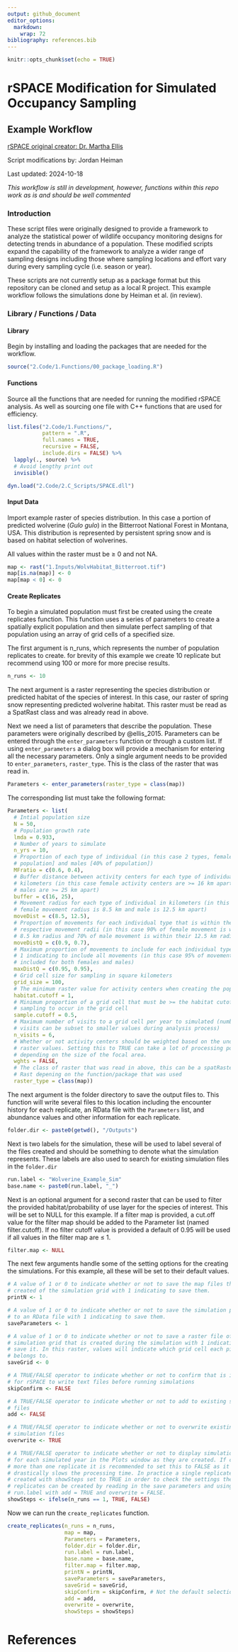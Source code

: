 ```yaml
---
output: github_document
editor_options: 
  markdown: 
    wrap: 72
bibliography: references.bib
---
```


```r
knitr::opts_chunk$set(echo = TRUE)
```



# rSPACE Modification for Simulated Occupancy Sampling

## Example Workflow

[rSPACE original creator: Dr. Martha
Ellis](https://github.com/mmellis/rSPACE)

Script modifications by: Jordan Heiman

Last updated: 2024-10-18

*This workflow is still in development, however, functions within this repo work as is and should be well commented*

### Introduction

These script files were originally designed to provide a framework to
analyze the statistical power of wildlife occupancy monitoring designs
for detecting trends in abundance of a population. These modified
scripts expand the capability of the framework to analyze a wider range
of sampling designs including those where sampling locations and effort
vary during every sampling cycle (i.e. season or year).

These scripts are not currently setup as a package format but this
repository can be cloned and setup as a local R project. This example
workflow follows the simulations done by Heiman et al. (in review).

### Library / Functions / Data

#### Library

Begin by installing and loading the packages that are needed for the
workflow.

```r
source("2.Code/1.Functions/00_package_loading.R")

```

#### Functions

Source all the functions that are needed for running the modified rSPACE
analysis. As well as sourcing one file with C++ functions that are used
for efficiency.

```r
list.files("2.Code/1.Functions/",
           pattern = ".R", 
           full.names = TRUE, 
           recursive = FALSE, 
           include.dirs = FALSE) %>% 
  lapply(., source) %>% 
  # Avoid lengthy print out
  invisible()

dyn.load("2.Code/2.C_Scripts/SPACE.dll")
```

#### Input Data

Import example raster of species distribution. In this case a portion of predicted wolverine (*Gulo gulo*) in the Bitterroot National Forest in Montana, USA. This distribution is represented by persistent spring snow and is based on habitat selection of wolverines.

All values within the raster must be $\ge$ 0 and not NA. 

```r
map <- rast("1.Inputs/WolvHabitat_Bitterroot.tif")
map[is.na(map)] <- 0
map[map < 0] <- 0
```

#### Create Replicates

To begin a simulated population must first be created using the create replicates function. This function uses a series of parameters to create a spatially explicit population and then simulate perfect sampling of that population using an array of grid cells of a specified size. 

The first argument is n_runs, which represents the number of population replicates to create. for brevity of this example we create 10 replicate but recommend using 100 or more for more precise results. 

```r
n_runs <- 10
```

The next argument is a raster representing the species distribution or predicted habitat of the species of interest. In this case, our raster of spring snow representing predicted wolverine habitat. This raster must be read as a SpatRast class and was already read in above.

Next we need a list of parameters that describe the population. These parameters were originally described by @ellis_2015. Parameters can be entered through the `enter_parameters` function or through a custom list. If using `enter_parameters` a dialog box will provide a mechanism for entering all the necessary parameters. Only a single argument needs to be provided to `enter_parameters`, `raster_type`. This is the class of the raster that was read in. 

```r
Parameters <- enter_parameters(raster_type = class(map))
```

The corresponding list must take the following format:

```r
Parameters <- list(
  # Intial population size
  N = 50, 
  # Population growth rate
  lmda = 0.933, 
  # Number of years to simulate
  n_yrs = 10, 
  # Proportion of each type of individual (in this case 2 types, females [60% of
  # population] and males [40% of population])
  MFratio = c(0.6, 0.4), 
  # Buffer distance between activity centers for each type of individual in 
  # kilometers (in this case female activity centers are >= 16 km apart and 
  # males are >= 25 km apart)
  buffer = c(16, 25), 
  # Movement radius for each type of individual in kilometers (in this case 
  # female movement radius is 8.5 km and male is 12.5 km apart)
  moveDist = c(8.5, 12.5),
  # Proportion of movements for each individual type that is within their 
  # respective movement radii (in this case 90% of female movement is within the 
  # 8.5 km radius and 70% of male movement is within their 12.5 km radius)
  moveDistQ = c(0.9, 0.7),
  # Maximum proportion of movements to include for each individual type with 
  # 1 indicating to include all movements (in this case 95% of movements are
  # included for both females and males)
  maxDistQ = c(0.95, 0.95),
  # Grid cell size for sampling in square kilometers
  grid_size = 100,
  # The minimum raster value for activity centers when creating the population
  habitat.cutoff = 1,
  # Minimum proportion of a grid cell that must be >= the habitat cutoff for 
  # sampling to occur in the grid cell
  sample.cutoff = 0.5,
  # Maximum number of visits to a grid cell per year to simulated (number of 
  # visits can be subset to smaller values during analysis process)
  n_visits = 6,
  # Whether or not activity centers should be weighted based on the underlying 
  # raster values. Setting this to TRUE can take a lot of processing power 
  # depending on the size of the focal area. 
  wghts = FALSE, 
  # The class of raster that was read in above, this can be a spatRaster or 
  # Rast depening on the function/package that was used
  raster_type = class(map))
```

The next argument is the folder directory to save the output files to. This function will write several files to this location including the encounter history for each replicate, an RData file with the `Parameters` list, and abundance values and other information for each replicate. 

```r
folder.dir <- paste0(getwd(), "/Outputs")
```

Next is two labels for the simulation, these will be used to label several of the files created and should be something to denote what the simulation represents. These labels are also used to search for existing simulation files in the `folder.dir`

```r
run.label <- "Wolverine_Example_Sim"
base.name <- paste0(run.label, "_")
```

Next is an optional argument for a second raster that can be used to filter the provided habitat/probability of use layer for the species of interest. This will be set to NULL for this example. If a filter map is provided, a cut.off value for the filter map should be added to the Parameter list (named filter.cutoff). If no filter cutoff value is provided a default of 0.95 will be used if all values in the filter map are $\le$ 1.

```r
filter.map <- NULL
```

The next few arguments handle some of the setting options for the creating the simulations. For this example, all these will be set to their default values. 

```r
# A value of 1 or 0 to indicate whether or not to save the map files that are 
# created of the simulation grid with 1 indicating to save them.
printN <- 1

# A value of 1 or 0 to indicate whether or not to save the simulation parameters
# to an RData file with 1 indicating to save them.
saveParameters <- 1

# A value of 1 or 0 to indicate whether or not to save a raster file of the
# simulation grid that is created during the simulation with 1 indicating to
# save it. In this raster, values will indicate which grid cell each pixel 
# belongs to. 
saveGrid <- 0

# A TRUE/FALSE operator to indicate whether or not to confirm that is it alright 
# for rSPACE to write text files before running simulations
skipConfirm <- FALSE

# A TRUE/FALSE operator to indicate whether or not to add to existing simulation 
# files
add <- FALSE

# A TRUE/FALSE operator to indicate whether or not to overwrite existing 
# simulation files
overwrite <- TRUE

# A TRUE/FALSE operator to indicate whether or not to display simulation maps 
# for each simulated year in the Plots window as they are created. If creating 
# more than one replicate it is recommended to set this to FALSE as it 
# drastically slows the processing time. In practice a single replicate can be 
# created with showSteps set to TRUE in order to check the settings then more 
# replicates can be created by reading in the save parameters and using the same 
# run.label with add = TRUE and overwrite = FALSE.
showSteps <- ifelse(n_runs == 1, TRUE, FALSE)
```

Now we can run the `create_replicates` function. 
```r
create_replicates(n_runs = n_runs,
                  map = map,
                  Parameters = Parameters,
                  folder.dir = folder.dir,
                  run.label = run.label,
                  base.name = base.name,
                  filter.map = filter.map,
                  printN = printN,
                  saveParameters = saveParameters,
                  saveGrid = saveGrid,
                  skipConfirm = skipConfirm, # Not the default selection
                  add = add,
                  overwrite = overwrite, 
                  showSteps = showSteps)
```
            
# References

::: {#refs}
:::